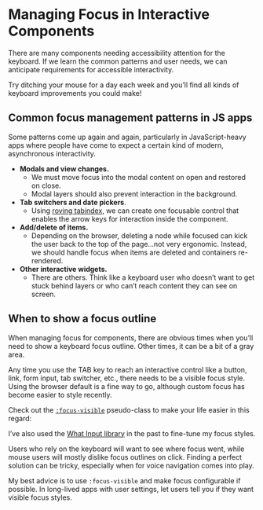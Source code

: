 
# Managing Focus in Interactive Components

There are many components needing accessibility attention for the keyboard. If we learn the common patterns and user needs, we can anticipate requirements for accessible interactivity.

Try ditching your mouse for a day each week and you’ll find all kinds of keyboard improvements you could make!

## Common focus management patterns in JS apps

Some patterns come up again and again, particularly in JavaScript-heavy apps where people have come to expect a certain kind of modern, asynchronous interactivity.

- **Modals and view changes.**
    - We must move focus into the modal content on open and restored on close.
    - Modal layers should also prevent interaction in the background.
- **Tab switchers and date pickers**.
    - Using [roving tabindex](https://www.w3.org/WAI/ARIA/apg/patterns/radio/examples/radio/), we can create one focusable control that enables the arrow keys for interaction inside the component.
- **Add/delete of items.**
    - Depending on the browser, deleting a node while focused can kick the user back to the top of the page...not very ergonomic. Instead, we should handle focus when items are deleted and containers re-rendered.
- **Other interactive widgets.**
    - There are others. Think like a keyboard user who doesn’t want to get stuck behind layers or who can’t reach content they can see on screen.

## When to show a focus outline

When managing focus for components, there are obvious times when you’ll need to show a keyboard focus outline. Other times, it can be a bit of a gray area.

Any time you use the TAB key to reach an interactive control like a button, link, form input, tab switcher, etc., there needs to be a visible focus style. Using the browser default is a fine way to go, although custom focus has become easier to style recently.

Check out the [`:focus-visible`](https://developer.mozilla.org/en-US/docs/Web/CSS/:focus-visible) pseudo-class to make your life easier in this regard:

<FocusDemo />

I’ve also used the [What Input library](https://github.com/ten1seven/what-input) in the past to fine-tune my focus styles. 

Users who rely on the keyboard will want to see where focus went, while mouse users will mostly dislike focus outlines on click. Finding a perfect solution can be tricky, especially when for voice navigation comes into play.

My best advice is to use `:focus-visible` and make focus configurable if possible. In long-lived apps with user settings, let users tell you if they want visible focus styles.
